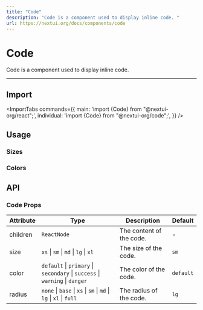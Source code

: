 ```yaml
---
title: "Code"
description: "Code is a component used to display inline code. "
url: https://nextui.org/docs/components/code
---
```


# Code

Code is a component used to display inline code.

<ComponentLinks component="code" />

---

## Import

<ImportTabs
  commands={{
    main: 'import {Code} from "@nextui-org/react";',
    individual: 'import {Code} from "@nextui-org/code";',
  }}
/>


## Usage

<CodeDemo title="Usage" files={codeContent.usage} />

### Sizes

<CodeDemo title="Sizes" files={codeContent.sizes} />

### Colors

<CodeDemo title="Colors" files={codeContent.colors} />

## API

### Code Props

| Attribute | Type                                                                        | Description              | Default   |
| --------- | --------------------------------------------------------------------------- | ------------------------ | --------- |
| children  | `ReactNode`                                                                 | The content of the code. | -         |
| size      | `xs` \| `sm` \| `md` \| `lg` \| `xl`                                        | The size of the code.    | `sm`      |
| color     | `default` \| `primary` \| `secondary` \| `success` \| `warning` \| `danger` | The color of the code.   | `default` |
| radius    | `none` \| `base` \| `xs` \| `sm` \| `md` \| `lg` \| `xl` \| `full`          | The radius of the code.  | `lg`      |
